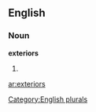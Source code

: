 ==English==

===Noun===
'''exteriors'''

# {{plural of|[[exterior]]}}

[[Category:English plurals]]

[[ar:exteriors]]
